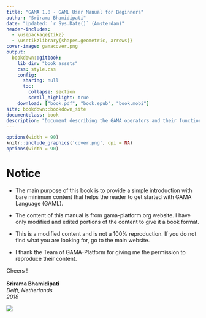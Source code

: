 ```yaml
---
title: "GAMA 1.8 - GAML User Manual for Beginners"
author: "Srirama Bhamidipati"
date: "Updated: `r Sys.Date()` (Amsterdam)"
header-includes:
  - \usepackage{tikz}
  - \usetikzlibrary{shapes.geometric, arrows}}
cover-image: gamacover.png
output: 
  bookdown::gitbook:
    lib_dir: "book_assets"
    css: style.css
    config:
      sharing: null
      toc:
        collapse: section
        scroll_highlight: true
    download: ["book.pdf", "book.epub", "book.mobi"]
site: bookdown::bookdown_site
documentclass: book
description: "Document describing the GAMA operators and their functions."
---
```


```r
options(width = 90)
knitr::include_graphics('cover.png', dpi = NA)
options(width = 90)
```



# Notice {-}

* The main purpose of this book is to provide a simple introduction with bare minimum content that helps the reader to get started with GAMA Language (GAML).

 * The content of this manual is from gama-platform.org website. I have only modified and edited portions of the content to give it a book format.

* This is a modified content and is not a 100% reproduction. If you do not find what you are looking for, go to the main website.

* I thank the Team of GAMA-Platform for giving me the permission to reproduce their content.

Cheers ! \
\
**Srirama Bhamidipati** \
*Delft, Netherlands* \
*2018*

![](gamacover.png)

